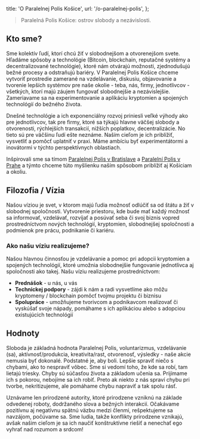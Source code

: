   title: 'O Paralelnej Polis Košice',
  url: '/o-paralelnej-polis',
};

> Paralelná Polis Košice: ostrov slobody a nezávislosti.

## Kto sme?

Sme kolektív ľudí, ktorí chcú žiť v slobodnejšom a otvorenejšom svete. Hľadáme spôsoby a technológie (Bitcoin, blockchain, reputačné systémy a decentralizované technológie), ktoré nám otvárajú možnosti, zjednodušujú bežné procesy a odstraňujú bariéry. V Paralelnej Polis Košice chceme vytvoriť prostredie zamerané na vzdelávanie, diskusiu, objavovanie a tvorenie lepších systémov pre naše okolie - teba, nás, firmy, jednotlivcov - všetkých, ktorí majú záujem fungovať slobodnejšie a nezávislejšie. Zameriavame sa na experimentovanie a aplikáciu kryptomien a spojených technológií do bežného života.

Dnešné technológie a ich exponenciálny rozvoj priniesli veľké výhody ako pre jednotlivcov, tak pre firmy, ktoré sa týkajú hlavne väčšej slobody a otvorenosti, rýchlejších transakcií, nižších poplatkov, decentralizácie. No tieto sú pre väčšinu ľudí ešte neznáme. Naším cieľom je ich priblížiť, vysvetliť a pomôcť uplatniť v praxi. Máme ambíciu byť experimentátormi a inovátormi v týchto perspektívnych oblastiach.

Inšpirovali sme sa tímom [Paralelnej Polis v Bratislave](https://paralelnapolis.sk/) a [Paralelní Polis v Prahe](https://www.paralelnipolis.cz/) a týmto chceme túto myšlienku naším spôsobom priblížiť aj Košiciam a okoliu.

## Filozofia / Vízia

Našou víziou je svet, v ktorom majú ľudia možnosť odlúčiť sa od štátu a žiť v slobodnej spoločnosti. Vytvorenie priestoru, kde bude mať každý možnosť sa informovať, vzdelávať, rozvíjať a posúvať seba či svoj biznis vopred prostredníctvom nových technológií, kryptomien, slobodnejšej spoločnosti a podmienok pre prácu, podnikanie či kariéru.

### Ako našu víziu realizujeme?

Našou hlavnou činnosťou je vzdelávanie a pomoc pri adopcii kryptomien a spojených technológií, ktoré umožnia slobodnejšie fungovanie jednotlivca aj spoločnosti ako takej. Našu víziu realizujeme prostredníctvom:

- **Prednášok** - u nás, u vás
- **Technickej podpory** - zájdi k nám a radi vysvetlíme ako môžu
  kryptomeny / blockchain pomôcť tvojmu projektu či biznisu
- **Spolupráce** - umožňujeme tvorivcom a podnikavcom realizovať či
  vyskúšať svoje nápady, pomáhame s ich aplikáciou alebo s adopciou
  existujúcich technológií

## Hodnoty

Sloboda je základná hodnota Paralelnej Polis, voluntarizmus, vzdelávanie (sa), aktívnosť/produkcia, kreativita/rast, otvorenosť, výsledky - naše akcie nemusia byť dokonalé. Podstatné je, aby boli. Lepšie spraviť niečo s chybami, ako to nespraviť vôbec. Sme si vedomí toho, že kde sa robí, tam lietajú triesky. Chyby sú súčasťou života a základom učenia sa. Prijímame ich s pokorou, nebojíme sa ich robiť. Preto ak niekto z nás spraví chybu pri tvorbe, nekritizujeme, ale pomáhame chybu napraviť a tak spolu rásť.

Uznávame len prirodzené autority, ktoré prirodzene vzniknú na základe odvedenej roboty, dodržaného slova a bežných interakcií. Očakávame pozitívnu aj negatívnu spätnú väzbu medzi členmi, rešpektujeme sa navzájom, počúvame sa. Sme ludia, takže konflikty prirodzene vznikajú, avšak našim cieľom je sa ich naučiť konštruktívne riešiť a nenechať ego vyhrať nad rozumom a srdcom!

